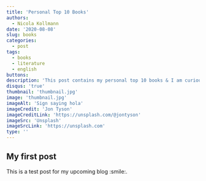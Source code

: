 ```yaml
---
title: 'Personal Top 10 Books'
authors: 
  - Nicola Kollmann
date: '2020-08-08'
slug: books
categories:
  - post
tags:
  - books
  - literature
  - english
buttons:
description: 'This post contains my personal top 10 books & I am curious to find out about yours.'
disqus: 'true'
thumbnail: 'thumbnail.jpg' 
image: 'thumbnail.jpg'
imageAlt: 'Sign saying hola'
imageCredit: 'Jon Tyson'
imageCreditLink: 'https://unsplash.com/@jontyson'
imageSrc: 'Unsplash'
imageSrcLink: 'https://unsplash.com'
type: ''
---
```

## My first post

This is a test post for my upcoming blog :smile:.


